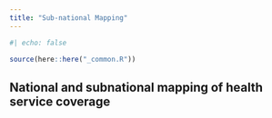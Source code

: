 ```yaml
---
title: "Sub-national Mapping"
---
```


```r
#| echo: false

source(here::here("_common.R")) 
```

## National and subnational mapping of health service coverage
